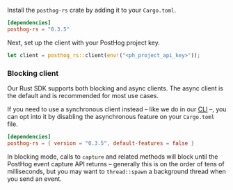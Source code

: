 Install the `posthog-rs` crate by adding it to your `Cargo.toml`.

```toml file=Cargo.toml
[dependencies]
posthog-rs = "0.3.5"
```

Next, set up the client with your PostHog project key.

```rust
let client = posthog_rs::client(env!("<ph_project_api_key>"));
```

### Blocking client

Our Rust SDK supports both blocking and async clients. The async client is the default and is recommended for most use cases.

If you need to use a synchronous client instead – like we do in our [CLI](https://github.com/PostHog/posthog/tree/master/cli) –, you can opt into it by disabling the asynchronous feature on your `Cargo.toml` file.

```toml
[dependencies]
posthog-rs = { version = "0.3.5", default-features = false }
```

In blocking mode, calls to `capture` and related methods will block until the PostHog event capture API returns – generally this is on the order of tens of milliseconds, but you may want to `thread::spawn` a background thread when you send an event.
